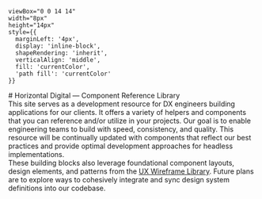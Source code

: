 
    viewBox="0 0 14 14" 
    width="8px" 
    height="14px" 
    style={{ 
      marginLeft: '4px',
      display: 'inline-block',
      shapeRendering: 'inherit',
      verticalAlign: 'middle',
      fill: 'currentColor',
      'path fill': 'currentColor'
    }}
>
  <path d="m11.1 7.35-5.5 5.5a.5.5 0 0 1-.7-.7L10.04 7 4.9 1.85a.5.5 0 1 1 .7-.7l5.5 5.5c.2.2.2.5 0 .7Z" />
</svg>

<Meta title="Overview" />

<div className="sb-container">
  <div className="sb-content">
    <div className="sb-section-title">
      # Horizontal Digital &#8212; Component Reference Library
    </div>
    <div className="sb-section">
      This site serves as a development resource for DX engineers building applications for our clients. It offers a variety of helpers and components that you can reference and/or utilize in your projects. Our goal is to enable engineering teams to build with speed, consistency, and quality. This resource will be continually updated with components that reflect our best practices and provide optimal development approaches for headless implementations.
    </div>
    <div className="sb-section">
    These building blocks also leverage foundational component layouts, design elements, and patterns from the <a href="https://www.figma.com/design/OSjeuhDUm8SoGaS6YZcp5V/UX-Wireframe-Library" target="_blank">UX Wireframe Library</a>. Future plans are to explore ways to cohesively integrate and sync design system definitions into our codebase.
    </div>
  </div>
</div>

<style>
  {`
  .sb-container {
    padding-bottom: 20px;
    margin-bottom: 40px;
  }


  .sb-section-title h1 {
    border-bottom: 1px solid #ccc;
    padding-bottom: 20px;
    margin-bottom: 40px;

  }

  .sb-content {
    box-shadow: rgba(0, 0, 0, 0.15) 0px 4px 12px;
    padding: 3rem 4rem;
    
  }

  .sb-content p {
    font-size: 1rem;
  }

  .sb-content a {
    color: #065264;
    text-decoration: underline;
  }


  .sb-section {
    width: 100%;
    display: flex;
    flex-direction: row;
    gap: 20px;
  }
  `}
</style>
